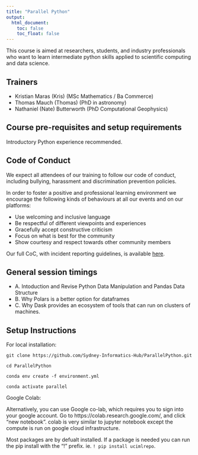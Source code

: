 ```yaml
---
title: "Parallel Python"
output:
  html_document:
    toc: false
    toc_float: false
---
```



This course is aimed at researchers, students, and industry professionals who want to learn intermediate python skills applied to scientific computing and data science.


## Trainers
* Kristian Maras (Kris) (MSc Mathematics / Ba Commerce) 
* Thomas Mauch (Thomas) (PhD in astronomy)
* Nathaniel (Nate) Butterworth (PhD Computational Geophysics)



## Course pre-requisites and setup requirements

Introductory Python experience recommended. 


## Code of Conduct
We expect all attendees of our training to follow our code of conduct, including bullying, harassment and discrimination prevention policies.

In order to foster a positive and professional learning environment we encourage the following kinds of behaviours at all our events and on our platforms:

* Use welcoming and inclusive language
* Be respectful of different viewpoints and experiences
* Gracefully accept constructive criticism
* Focus on what is best for the community
* Show courtesy and respect towards other community members

Our full CoC, with incident reporting guidelines, is available [here](https://sydney-informatics-hub.github.io/codeofconduct/).


## General session timings

* A. Intoduction and Revise Python Data Manipulation and Pandas Data Structure
* B. Why Polars is a better option for dataframes
* C. Why Dask provides an ecosystem of tools that can run on clusters of machines.


## Setup Instructions

For local installation:

`git clone https://github.com/Sydney-Informatics-Hub/ParallelPython.git`

`cd ParallelPython`

`conda env create -f environment.yml`

`conda activate parallel`

Google Colab:

Alternatively, you can use Google co-lab, which requires you to sign into your google account. Go to https://colab.research.google.com/, and click "new notebook". colab is very similar to jupyter notebook except the compute is run on google cloud infrastructure. 

Most packages are by defualt installed. If a package is needed you can run the pip install with the "!" prefix. ie. `! pip install ucimlrepo`. 




